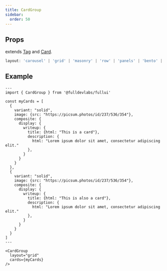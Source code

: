 ```yaml
---
title: CardGroup
sidebar: 
  order: 50
---
```


## Props
extends [Tag](/components/tag) and [Card](/components/card).
```ts
layout: 'carousel' | 'grid' | 'masonry' | 'row' | 'panels' | 'bento' | null | undefined
```

## Example
```astro live
---
import { CardGroup } from '@fulldevlabs/fullui'

const myCards = [
  {
    variant: "solid",
    image: {src: "https://picsum.photos/id/237/536/354"},
    composite: {
      display: {
        writeup: {
          title: {html: "This is a card"},
          description: {
            html: "Lorem ipsum dolor sit amet, consectetur adipiscing elit."
          },
        }
      }
    }
  },
  {
    variant: "solid",
    image: {src: "https://picsum.photos/id/237/536/354"},
    composite: {
      display: {
        writeup: {
          title: {html: "This is also a card"},
          description: {
            html: "Lorem ipsum dolor sit amet, consectetur adipiscing elit."
          },
        }
      }
    }
  }
]
---

<CardGroup
  layout="grid"
  cards={myCards}
/>
```